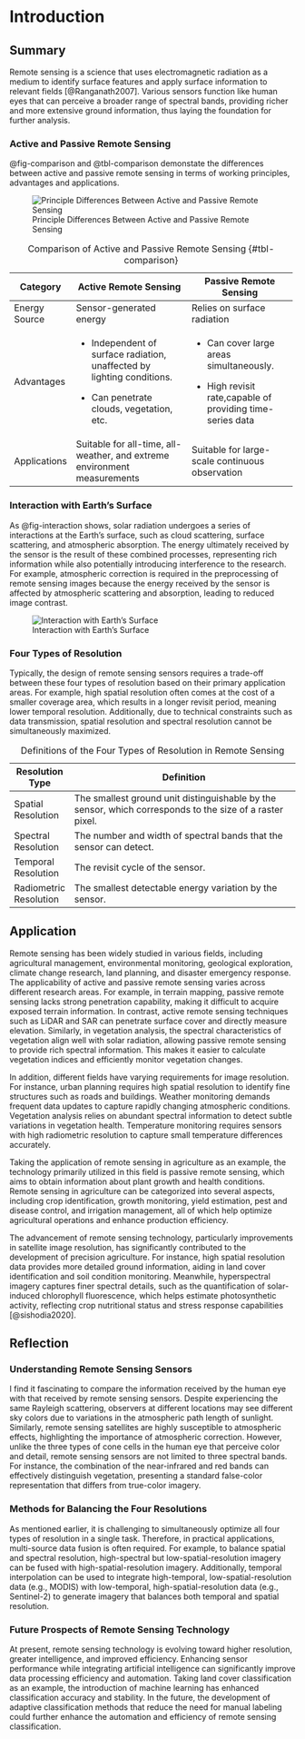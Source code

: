 # Introduction

## Summary

Remote sensing is a science that uses electromagnetic radiation as a medium to identify surface features and apply surface information to relevant fields [@Ranganath2007]. Various sensors function like human eyes that can perceive a broader range of spectral bands, providing richer and more extensive ground information, thus laying the foundation for further analysis.

### Active and Passive Remote Sensing

@fig-comparison and @tbl-comparison demonstate the differences between active and passive remote sensing in terms of working principles, advantages and applications.

![Principle Differences Between Active and Passive Remote Sensing](https://analytik.co.uk/wp-content/uploads/2019/01/active-vs-passive-remote-sensing.png){#fig-comparison}

+---------------+--------------------------------------------------------------------------+-------------------------------------------------------------+
| Category      | Active Remote Sensing                                                    | Passive Remote Sensing                                      |
+===============+==========================================================================+=============================================================+
| Energy Source | Sensor-generated energy                                                  | Relies on surface radiation                                 |
+---------------+--------------------------------------------------------------------------+-------------------------------------------------------------+
| Advantages    | -   Independent of surface radiation, unaffected by lighting conditions. | -   Can cover large areas simultaneously.                   |
|               |                                                                          |                                                             |
|               | -   Can penetrate clouds, vegetation, etc.                               | -   High revisit rate,capable of providing time-series data |
+---------------+--------------------------------------------------------------------------+-------------------------------------------------------------+
| Applications  | Suitable for all-time, all-weather, and extreme environment measurements | Suitable for large-scale continuous observation             |
+---------------+--------------------------------------------------------------------------+-------------------------------------------------------------+

: Comparison of Active and Passive Remote Sensing {#tbl-comparison}

### Interaction with Earth's Surface

As @fig-interaction shows, solar radiation undergoes a series of interactions at the Earth's surface, such as cloud scattering, surface scattering, and atmospheric absorption. The energy ultimately received by the sensor is the result of these combined processes, representing rich information while also potentially introducing interference to the research. For example, atmospheric correction is required in the preprocessing of remote sensing images because the energy received by the sensor is affected by atmospheric scattering and absorption, leading to reduced image contrast.

![Interaction with Earth's Surface](image/interaction.jpg){#fig-interaction}

### Four Types of Resolution

Typically, the design of remote sensing sensors requires a trade-off between these four types of resolution based on their primary application areas. For example, high spatial resolution often comes at the cost of a smaller coverage area, which results in a longer revisit period, meaning lower temporal resolution. Additionally, due to technical constraints such as data transmission, spatial resolution and spectral resolution cannot be simultaneously maximized.

+------------------------+----------------------------------------------------------------------------------------------------------+
| Resolution Type        |  Definition                                                                                              |
+========================+==========================================================================================================+
| Spatial Resolution     | The smallest ground unit distinguishable by the sensor, which corresponds to the size of a raster pixel. |
+------------------------+----------------------------------------------------------------------------------------------------------+
| Spectral Resolution    | The number and width of spectral bands that the sensor can detect.                                       |
+------------------------+----------------------------------------------------------------------------------------------------------+
| Temporal Resolution    | The revisit cycle of the sensor.                                                                         |
+------------------------+----------------------------------------------------------------------------------------------------------+
| Radiometric Resolution | The smallest detectable energy variation by the sensor.                                                  |
+------------------------+----------------------------------------------------------------------------------------------------------+

: Definitions of the Four Types of Resolution in Remote Sensing

## Application

Remote sensing has been widely studied in various fields, including agricultural management, environmental monitoring, geological exploration, climate change research, land planning, and disaster emergency response. The applicability of active and passive remote sensing varies across different research areas. For example, in terrain mapping, passive remote sensing lacks strong penetration capability, making it difficult to acquire exposed terrain information. In contrast, active remote sensing techniques such as LiDAR and SAR can penetrate surface cover and directly measure elevation. Similarly, in vegetation analysis, the spectral characteristics of vegetation align well with solar radiation, allowing passive remote sensing to provide rich spectral information. This makes it easier to calculate vegetation indices and efficiently monitor vegetation changes.

In addition, different fields have varying requirements for image resolution. For instance, urban planning requires high spatial resolution to identify fine structures such as roads and buildings. Weather monitoring demands frequent data updates to capture rapidly changing atmospheric conditions. Vegetation analysis relies on abundant spectral information to detect subtle variations in vegetation health. Temperature monitoring requires sensors with high radiometric resolution to capture small temperature differences accurately.

Taking the application of remote sensing in agriculture as an example, the technology primarily utilized in this field is passive remote sensing, which aims to obtain information about plant growth and health conditions. Remote sensing in agriculture can be categorized into several aspects, including crop identification, growth monitoring, yield estimation, pest and disease control, and irrigation management, all of which help optimize agricultural operations and enhance production efficiency.

The advancement of remote sensing technology, particularly improvements in satellite image resolution, has significantly contributed to the development of precision agriculture. For instance, high spatial resolution data provides more detailed ground information, aiding in land cover identification and soil condition monitoring. Meanwhile, hyperspectral imagery captures finer spectral details, such as the quantification of solar-induced chlorophyll fluorescence, which helps estimate photosynthetic activity, reflecting crop nutritional status and stress response capabilities [@sishodia2020].

## Reflection

### Understanding Remote Sensing Sensors

I find it fascinating to compare the information received by the human eye with that received by remote sensing sensors. Despite experiencing the same Rayleigh scattering, observers at different locations may see different sky colors due to variations in the atmospheric path length of sunlight. Similarly, remote sensing satellites are highly susceptible to atmospheric effects, highlighting the importance of atmospheric correction. However, unlike the three types of cone cells in the human eye that perceive color and detail, remote sensing sensors are not limited to three spectral bands. For instance, the combination of the near-infrared and red bands can effectively distinguish vegetation, presenting a standard false-color representation that differs from true-color imagery.

### Methods for Balancing the Four Resolutions

As mentioned earlier, it is challenging to simultaneously optimize all four types of resolution in a single task. Therefore, in practical applications, multi-source data fusion is often required. For example, to balance spatial and spectral resolution, high-spectral but low-spatial-resolution imagery can be fused with high-spatial-resolution imagery. Additionally, temporal interpolation can be used to integrate high-temporal, low-spatial-resolution data (e.g., MODIS) with low-temporal, high-spatial-resolution data (e.g., Sentinel-2) to generate imagery that balances both temporal and spatial resolution.

### Future Prospects of Remote Sensing Technology

At present, remote sensing technology is evolving toward higher resolution, greater intelligence, and improved efficiency. Enhancing sensor performance while integrating artificial intelligence can significantly improve data processing efficiency and automation. Taking land cover classification as an example, the introduction of machine learning has enhanced classification accuracy and stability. In the future, the development of adaptive classification methods that reduce the need for manual labeling could further enhance the automation and efficiency of remote sensing classification.
